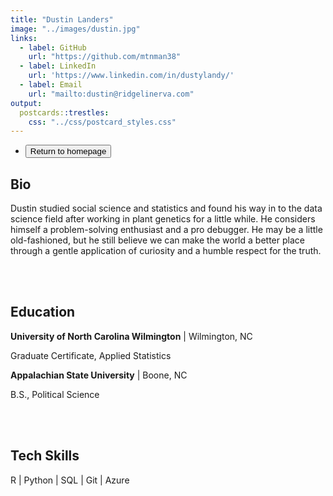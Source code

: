 ```yaml
---
title: "Dustin Landers"
image: "../images/dustin.jpg"
links:
  - label: GitHub
    url: "https://github.com/mtnman38"
  - label: LinkedIn
    url: 'https://www.linkedin.com/in/dustylandy/'
  - label: Email
    url: "mailto:dustin@ridgelinerva.com"
output:
  postcards::trestles:
    css: "../css/postcard_styles.css"
---
```


<div id="icon-list">
  <ul class="list-inline">
    <li class="list-inline-item">
      <a href="../index.html">
        <button type="button" class="btn btn-outline-dark mb-2">
          Return to homepage
        </button>
      </a>
    </li>
  </ul>
</div> 
  
## Bio

Dustin studied social science and statistics and found his way in to the data science field after working in plant genetics for a little while. He considers himself a problem-solving enthusiast and a pro debugger. He may be a little old-fashioned, but he still believe we can make the world a better place through a gentle application of curiosity and a humble respect for the truth.

</br></br>

## Education

**University of North Carolina Wilmington** | Wilmington, NC

Graduate Certificate, Applied Statistics

**Appalachian State University** | Boone, NC

B.S., Political Science

</br></br>

## Tech Skills

R | Python | SQL | Git | Azure